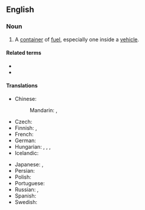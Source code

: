 ==English==

===Noun===
{{en-noun}}

# A [[container]] of [[fuel]], especially one inside a [[vehicle]].

====Related terms====
* {{l|en|gas tank}}
* {{l|en|petrol tank}}

====Translations====
{{trans-top|a container of fuel}}
* Chinese:
*: Mandarin: {{t+|cmn|油箱|tr=yóuxiāng|sc=Hani}}, {{t|cmn|油缸|tr=yóugāng|sc=Hani}}
* Czech: {{t|cs|palivová nádrž|f}}
* Finnish: {{t+|fi|polttoainesäiliö}}, {{t|fi|polttoainetankki}}
* French: {{t|fr|réservoir à carburant|m}}
* German: {{t+|de|Kraftstofftank|m}}
* Hungarian: {{t+|hu|üzemanyagtartály}}, {{t+|hu|benzintartály}}, {{t|hu|benzintank}}, {{t+|hu|tank}}
* Icelandic: {{t|is|eldsneytistankur|m}}
{{trans-mid}}
* Japanese: {{t|ja|燃料タンク|tr=nenryō tanku|sc=Jpan}}, {{t+|ja|タンク|tr=tanku|sc=Jpan}}
* Persian: {{t+|fa|باک|tr=bâk|sc=fa-Arab}}
* Polish: {{t|pl|zbiornik paliwa|m}}
* Portuguese: {{t|pt|[[tanque]] [[de]] [[combustível]]|m}}
* Russian: {{t|ru|то́пливный бак|m}}, {{t+|ru|бак|m}}
* Spanish: {{t|es|[[tanque]] [[de]] [[combustible]]|m}}
* Swedish: {{t+|sv|bränsletank|c}}
{{trans-bottom}}